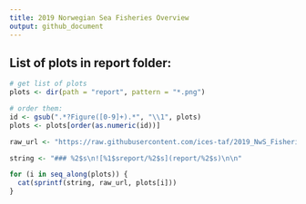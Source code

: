 ```yaml
---
title: 2019 Norwegian Sea Fisheries Overview
output: github_document
---
```


## List of plots in report folder:

```r
# get list of plots
plots <- dir(path = "report", pattern = "*.png")

# order them:
id <- gsub(".*?Figure([0-9]+).*", "\\1", plots)
plots <- plots[order(as.numeric(id))]

raw_url <- "https://raw.githubusercontent.com/ices-taf/2019_NwS_FisheriesOverview/taf/"

string <- "### %2$s\n![%1$sreport/%2$s](report/%2$s)\n\n"

for (i in seq_along(plots)) {
  cat(sprintf(string, raw_url, plots[i]))
}
```





